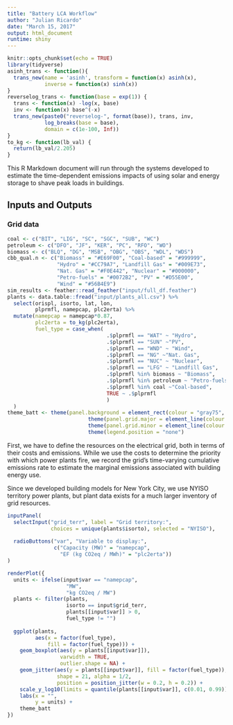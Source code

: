```yaml
---
title: "Battery LCA Workflow"
author: "Julian Ricardo"
date: "March 15, 2017"
output: html_document
runtime: shiny
---
```


```r
knitr::opts_chunk$set(echo = TRUE)
library(tidyverse)
asinh_trans <- function(){
  trans_new(name = 'asinh', transform = function(x) asinh(x), 
            inverse = function(x) sinh(x))
}
reverselog_trans <- function(base = exp(1)) {
  trans <- function(x) -log(x, base)
  inv <- function(x) base^(-x)
  trans_new(paste0("reverselog-", format(base)), trans, inv, 
            log_breaks(base = base), 
            domain = c(1e-100, Inf))
}
to_kg <- function(lb_val) {
  return(lb_val/2.205)
}
```

This R Markdown document will run through the systems developed to estimate the time-dependent emissions impacts of using solar and energy storage to shave peak loads in buildings.

## Inputs and Outputs

### Grid data
```r
coal <- c("BIT", "LIG", "SC", "SGC", "SUB", "WC")
petroleum <- c("DFO", "JF", "KER", "PC", "RFO", "WO")
biomass <- c("BLQ", "DG", "MSB", "OBG", "OBS", "WDL", "WDS")
cbb_qual.n <- c("Biomass" = "#E69F00", "Coal-based" = "#999999",
                "Hydro" = "#CC79A7", "Landfill Gas" = "#009E73",
                "Nat. Gas" = "#F0E442", "Nuclear" = "#000000", 
                "Petro-fuels" = "#0072B2", "PV" = "#D55E00",
                "Wind" = "#56B4E9")
sim_results <- feather::read_feather("input/full_df.feather")
plants <- data.table::fread("input/plants_all.csv") %>%
  select(orispl, isorto, lat, lon,
         plprmfl, namepcap, plc2erta) %>% 
  mutate(namepcap = namepcap*0.87,
         plc2erta = to_kg(plc2erta),
         fuel_type = case_when(
                                .$plprmfl == "WAT" ~ "Hydro",
                                .$plprmfl == "SUN" ~"PV",
                                .$plprmfl == "WND" ~ "Wind",
                                .$plprmfl == "NG" ~"Nat. Gas",
                                .$plprmfl == "NUC" ~ "Nuclear",
                                .$plprmfl == "LFG" ~ "Landfill Gas",
                                .$plprmfl %in% biomass ~ "Biomass",
                                .$plprmfl %in% petroleum ~ "Petro-fuels",
                                .$plprmfl %in% coal ~"Coal-based",
                                TRUE ~ .$plprmfl
                                )
  )
theme_batt <- theme(panel.background = element_rect(colour = "gray75", fill = "gray80")) +
                          theme(panel.grid.major = element_line(colour = "gray85")) +
                          theme(panel.grid.minor = element_line(colour = "gray85")) +
                          theme(legend.position = "none")
```

First, we have to define the resources on the electrical grid, both in terms of their costs and emissions. While we use the costs to determine the priority with which power plants fire, we record the grid's time-varying cumulative emissions rate to estimate the marginal emissions associated with building energy use.

Since we developed building models for New York City, we use NYISO territory power plants, but plant data exists for a much larger inventory of grid resources.

```r
inputPanel(
  selectInput("grid_terr", label = "Grid territory:",
              choices = unique(plants$isorto), selected = "NYISO"),
  
  radioButtons("var", "Variable to display:",
               c("Capacity (MW)" = "namepcap",
                 "EF (kg CO2eq / MWh)" = "plc2erta"))
)

renderPlot({
  units <- ifelse(input$var == "namepcap",
                   "MW",
                   "kg CO2eq / MW")
  plants <- filter(plants,
                   isorto == input$grid_terr,
                   plants[[input$var]] > 0,
                   fuel_type != "")
  
  ggplot(plants,
         aes(x = factor(fuel_type),
             fill = factor(fuel_type))) +
    geom_boxplot(aes(y = plants[[input$var]]),
                 varwidth = TRUE,
                 outlier.shape = NA) +
    geom_jitter(aes(y = plants[[input$var]], fill = factor(fuel_type)),
                shape = 21, alpha = 1/2,
                position = position_jitter(w = 0.2, h = 0.2)) +
    scale_y_log10(limits = quantile(plants[[input$var]], c(0.01, 0.99))) +
    labs(x = "",
         y = units) +
    theme_batt
})
```



